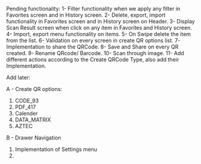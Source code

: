 Pending functionality:
1- Filter functionality when we apply any filter in Favorites screen and in History screen.
2- Delete, export, import functionality in  Favorites screen and in History screen on Header.
3- Display Scan Result screen when click on any item in Favorites and History screen.
4- Import, export menu functionality on items.
5- On Swipe delete the item from the list.
6- Validation on every screen in create QR options list.
7- Implementation to share the QRCode.
8- Save and Share on every QR created.
9- Rename QRcode/ Barcode.
10- Scan through image.
11- Add different actions according to the Create QRCode Type, also add their Implementation.




Add later: 

A - Create QR options:
1. CODE_93
2. PDF_417
3. Calender
4. DATA_MATRIX
5. AZTEC

B - Drawer  Navigation
1. Implementation of Settings menu
2. 
